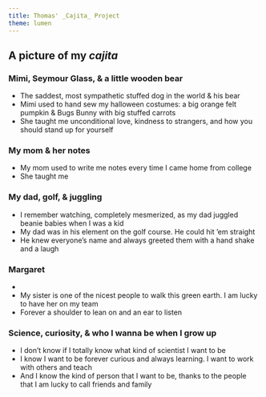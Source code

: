 ```yaml
---
title: Thomas' _Cajita_ Project
theme: lumen
---
```


## A picture of my _cajita_






### Mimi, Seymour Glass, & a little wooden bear
  - The saddest, most sympathetic stuffed dog in the world & his bear
  - Mimi used to hand sew my halloween costumes: a big orange felt pumpkin & Bugs Bunny with big stuffed carrots
  - She taught me unconditional love, kindness to strangers, and how you should stand up for yourself
    
### My mom & her notes
  - My mom used to write me notes every time I came home from college
  - She taught me 

### My dad, golf, & juggling
  - I remember watching, completely mesmerized, as my dad juggled beanie babies when I was a kid
  - My dad was in his element on the golf course. He could hit 'em straight
  - He knew everyone's name and always greeted them with a hand shake and a laugh

### Margaret 
  - 
  - My sister is one of the nicest people to walk this green earth. I am lucky to have her on my team
  - Forever a shoulder to lean on and an ear to listen

### Science, curiosity, & who I wanna be when I grow up
  - I don't know if I totally know what kind of scientist I want to be
  - I know I want to be forever curious and always learning. I want to work with others and teach
  - And I know the kind of person that I want to be, thanks to the people that I am lucky to call friends and family
  
  